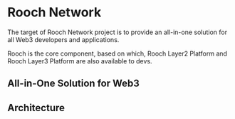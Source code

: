 # Rooch Network

The target of Rooch Network project is to provide an all-in-one solution for all Web3 developers and applications.

Rooch is the core component, based on which, Rooch Layer2 Platform and Rooch Layer3 Platform are also available to devs.

## All-in-One Solution for Web3

## Architecture
